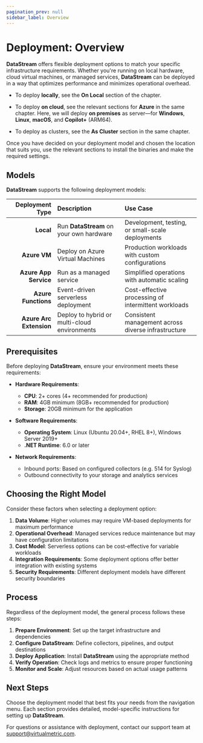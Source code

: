 ```yaml
---
pagination_prev: null
sidebar_label: Overview
---
```


# Deployment: Overview

**DataStream** offers flexible deployment options to match your specific infrastructure requirements. Whether you're running on local hardware, cloud virtual machines, or managed services, **DataStream** can be deployed in a way that optimizes performance and minimizes operational overhead.

- To deploy **locally**, see the <Topic id="deployment-local">**On Local**</Topic> section of the chapter.

- To deploy **on cloud**, see the relevant sections for **Azure** in the same chapter. Here, we will deploy **on premises** as server&mdash;for **Windows**, **Linux**, **macOS**, and **Copilot+** (ARM64).

- To deploy as clusters, see the <Topic id="deployment-cluster">**As Cluster**</Topic> section in the same chapter.

Once you have decided on your deployment model and chosen the location that suits you, use the relevant sections to install the binaries and make the required settings.

## Models

**DataStream** supports the following deployment models:

|Deployment Type|Description|Use Case|
|--:|:--|:--|
|<Topic id="deployment-local">**Local**</Topic>|Run **DataStream** on your own hardware|Development, testing, or small-scale deployments|
|<Topic id="deployment-azure-vm">**Azure VM**</Topic>|Deploy on Azure Virtual Machines|Production workloads with custom configurations|
|<Topic id="deployment-azure-app-service">**Azure App Service**</Topic>|Run as a managed service|Simplified operations with automatic scaling|
|<Topic id="deployment-azure-functions">**Azure Functions**</Topic>|Event-driven serverless deployment|Cost-effective processing of intermittent workloads|
|<Topic id="deployment-azure-arc-extension">**Azure Arc Extension**</Topic>|Deploy to hybrid or multi-cloud environments|Consistent management across diverse infrastructure|

## Prerequisites

Before deploying **DataStream**, ensure your environment meets these requirements:

- **Hardware Requirements**:
  - **CPU**: 2+ cores (4+ recommended for production)
  - **RAM**: 4GB minimum (8GB+ recommended for production)
  - **Storage**: 20GB minimum for the application

- **Software Requirements**:
  - **Operating System**: Linux (Ubuntu 20.04+, RHEL 8+), Windows Server 2019+
  - **.NET Runtime**: 6.0 or later

- **Network Requirements**:
  - Inbound ports: Based on configured collectors (e.g. 514 for Syslog)
  - Outbound connectivity to your storage and analytics services

## Choosing the Right Model

Consider these factors when selecting a deployment option:

1. **Data Volume**: Higher volumes may require VM-based deployments for maximum performance
2. **Operational Overhead**: Managed services reduce maintenance but may have configuration limitations
3. **Cost Model**: Serverless options can be cost-effective for variable workloads
4. **Integration Requirements**: Some deployment options offer better integration with existing systems
5. **Security Requirements**: Different deployment models have different security boundaries

## Process

Regardless of the deployment model, the general process follows these steps:

1. **Prepare Environment**: Set up the target infrastructure and dependencies
2. **Configure DataStream**: Define collectors, pipelines, and output destinations
3. **Deploy Application**: Install **DataStream** using the appropriate method
4. **Verify Operation**: Check logs and metrics to ensure proper functioning
5. **Monitor and Scale**: Adjust resources based on actual usage patterns

## Next Steps

Choose the deployment model that best fits your needs from the navigation menu. Each section provides detailed, model-specific instructions for setting up **DataStream**.

For questions or assistance with deployment, contact our support team at support@virtualmetric.com.
